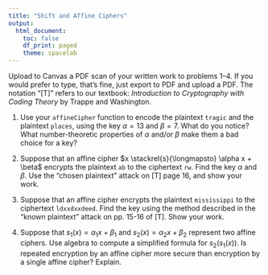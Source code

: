 ```yaml
---
title: "Shift and Affine Ciphers"
output:
  html_document:
    toc: false
    df_print: paged
    theme: spacelab
---
```


Upload to Canvas a PDF scan of your written work to problems 1--4. If you would prefer to type, that's fine, just export to PDF and upload a PDF. The notation "[T]" refers to our textbook: *Introduction to Cryptography with Coding Theory* by Trappe and Washington.

 1. Use your `affineCipher` function to encode the plaintext `tragic` and the plaintext `places`, using the key $\alpha=13$ and $\beta=7$. What do you notice? What number-theoretic properties of $\alpha$ and/or $\beta$ make them a bad choice for a key?
 
 2. Suppose that an affine cipher $x \stackrel{s}{\longmapsto} \alpha x + \beta$ encrypts the plaintext `ab` to the ciphertext `rw`. Find the key $\alpha$ and $\beta$. Use the "chosen plaintext" attack on [T] page 16, and show your work.
 
 3. Suppose that an affine cipher encrypts the plaintext `mississippi` to the ciphertext `ldxxdxxdeed`. Find the key using the method described in the "known plaintext" attack on pp. 15-16 of [T]. Show your work.
 
 4. Suppose that $s_1(x) = \alpha_1 x + \beta_1$ and $s_2(x) = \alpha_2 x + \beta_2$ represent two affine ciphers. Use algebra to compute a simplified formula for $s_2(s_1(x))$. Is repeated encryption by an affine cipher more secure than encryption by a single affine cipher? Explain.
 
